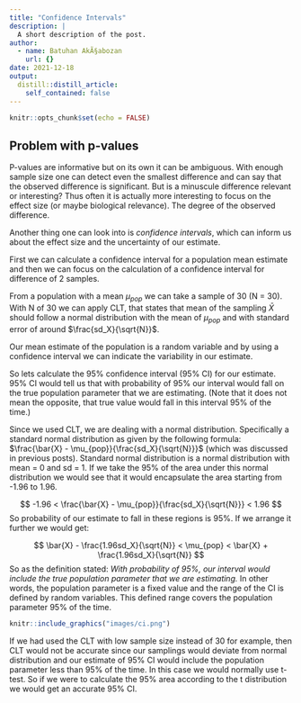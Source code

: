```yaml
---
title: "Confidence Intervals"
description: |
  A short description of the post.
author:
  - name: Batuhan AkÃ§abozan
    url: {}
date: 2021-12-18
output:
  distill::distill_article:
    self_contained: false
---
```



```r
knitr::opts_chunk$set(echo = FALSE)
```

## Problem with p-values

P-values are informative but on its own it can be ambiguous. With enough sample size one can detect even the smallest difference and can say that the observed difference is significant. But is a minuscule difference relevant or interesting? Thus often it is actually more interesting to focus on the effect size (or maybe biological relevance). The degree of the observed difference. 

Another thing one can look into is *confidence intervals*, which can inform us about the effect size and the uncertainty of our estimate.

First we can calculate a confidence interval for a population mean estimate and then we can focus on the calculation of a confidence interval for difference of 2 samples.

From a population with a mean $\mu_{pop}$ we can take a sample of 30 (N = 30). With N of 30 we can apply CLT, that states that mean of the sampling $\bar{X}$ should follow a normal distribution with the mean of $\mu_{pop}$ and with standard error of around $\frac{sd_X}{\sqrt{N}}$. 

Our mean estimate of the population is a random variable and by using a confidence interval we can indicate the variability in our estimate.

So lets calculate the 95% confidence interval (95% CI) for our estimate. 95% CI would tell us that with probability of 95% our interval would fall on the true population parameter that we are estimating. (Note that it does not mean the opposite, that true value would fall in this interval 95% of the time.) 

Since we used CLT, we are dealing with a normal distribution. Specifically a standard normal distribution as given by the following formula: $\frac{\bar{X} - \mu_{pop}}{\frac{sd_X}{\sqrt{N}}}$ (which was discussed in previous posts). Standard normal distribution is a normal distribution with mean = 0 and sd = 1. If we take the 95% of the area under this normal distribution we would see that it would encapsulate the area starting from -1.96 to 1.96.     

$$
-1.96 < \frac{\bar{X} - \mu_{pop}}{\frac{sd_X}{\sqrt{N}}} < 1.96
$$
So probability of our estimate to fall in these regions is 95%. If we arrange it further we would get:

$$
\bar{X} - \frac{1.96sd_X}{\sqrt{N}} < \mu_{pop} < \bar{X} + \frac{1.96sd_X}{\sqrt{N}}
$$
So as the definition stated: *With probability of 95%, our interval would include the true population parameter that we are estimating.* In other words, the population parameter is a fixed value and the range of the CI is defined by random variables. This defined range covers the population parameter 95% of the time.

```r
knitr::include_graphics("images/ci.png")
```

If we had used the CLT with low sample size instead of 30 for example, then CLT would not be accurate since our samplings would deviate from normal distribution and our estimate of 95% CI would include the population parameter less than 95% of the time. In this case we would normally use t-test. So if we were to calculate the 95% area according to the t distribution we would get an accurate 95% CI.


